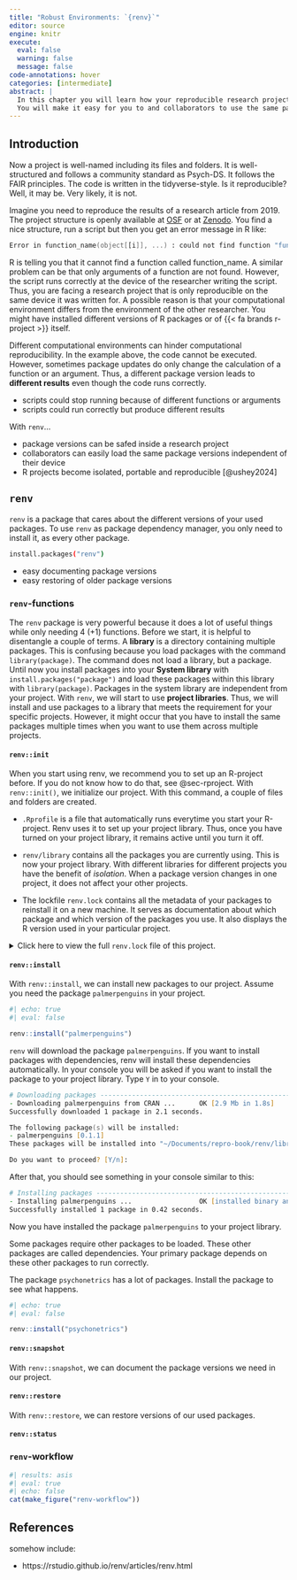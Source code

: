 ```yaml
---
title: "Robust Environments: `{renv}`"
editor: source
engine: knitr
execute:
  eval: false
  warning: false
  message: false
code-annotations: hover
categories: [intermediate]
abstract: |
  In this chapter you will learn how your reproducible research project becomes robust against different package versions.
  You will make it easy for you to and collaborators to use the same package versions in your joint project.
---
```


## Introduction

Now a project is well-named including its files and folders.
It is well-structured and follows a community standard as Psych-DS.
It follows the FAIR principles.
The code is written in the tidyverse-style.
Is it reproducible?
Well, it may be.
Very likely, it is not.

Imagine you need to reproduce the results of a research article from 2019.
The project structure is openly available at [OSF](https://osf.io/) or at [Zenodo](https://zenodo.org/).
You find a nice structure, run a script but then you get an error message in R like:

```zsh
Error in function_name(object[[i]], ...) : could not find function "function_name"
```

R is telling you that it cannot find a function called function_name.
A similar problem can be that only arguments of a function are not found.
However, the script runs correctly at the device of the researcher writing the script.
Thus, you are facing a research project that is only reproducible on the same device it was written for.
A possible reason is that your computational environment differs from the environment of the other researcher.
You might have installed different versions of R packages or of {{< fa brands r-project >}} itself.

::: {.callout-tip title="Computational environments" collapse="true"}

<!--# Introduction to computational environments if not done in a separate chapter -->

:::

Different computational environments can hinder computational reproducibility.
In the example above, the code cannot be executed.
However, sometimes package updates do only change the calculation of a function or an argument.
Thus, a different package version leads to **different results** even though the code runs correctly.

::: {.callout-important title="Problems of different computational environments"}

- scripts could stop running because of different functions or arguments
- scripts could run correctly but produce different results
:::

::: {.callout-tip title="How `renv` helps aligning computational environments"}

With `renv`...

- package versions can be safed inside a research project
- collaborators can easily load the same package versions independent of their device
- R projects become isolated, portable and reproducible [@ushey2024]
:::

<!--# What we will be able to do after this chapter -->

## `renv`

`renv` is a package that cares about the different versions of your used packages.
To use `renv` as package dependency manager, you only need to install it, as every other package.

```zsh
install.packages("renv")
```

::: {.callout-tip title="Benefits of `renv`"}
- easy documenting package versions
- easy restoring of older package versions
<!--# Is this callout-box redundant to the one above?-->
:::

### `renv`-functions

The `renv` package is very powerful because it does a lot of useful things while only needing 4 (+1) functions. 
Before we start, it is helpful to disentangle a couple of terms.
A **library** is a directory containing multiple packages.
This is confusing because you load packages with the command `library(package)`.
The command does not load a library, but a package.
Until now you install packages into your **System library** with `install.packages("package")` and load these packages within this library with `library(package)`.
Packages in the system library are independent from your project. 
With `renv`, we will start to use **project libraries**.
Thus, we will install and use packages to a library that meets the requirement for your specific projects.
However, it might occur that you have to install the same packages multiple times when you want to use them across multiple projects.

#### `renv::init`

When you start using renv, we recommend you to set up an R-project before.
If you do not know how to do that, see @sec-rproject.
With `renv::init()`, we initialize our project.
With this command, a couple of files and folders are created.

- `.Rprofile` is a file that automatically runs everytime you start your R-project.
Renv uses it to set up your project library.
Thus, once you have turned on your project library, it remains active until you turn it off.

- `renv/library` contains all the packages you are currently using.
This is now your project library.
With different libraries for different projects you have the benefit of *isolation*.
When a package version changes in one project, it does not affect your other projects.

- The lockfile `renv.lock` contains all the metadata of your packages to reinstall it on a new machine.
It serves as documentation about which package and which version of the packages you use.
It also displays the R version used in your particular project.

<details>
<summary>Click here to view the full `renv.lock` file of this project.</summary>
```json
#| file: renv.lock
#| code-line-numbers: true
```
</details>

#### `renv::install`

With `renv::install`, we can install new packages to our project.
Assume you need the package `palmerpenguins` in your project.

```r
#| echo: true
#| eval: false

renv::install("palmerpenguins")
```

`renv` will download the package `palmerpenguins`.
If you want to install packages with dependencies, renv will install these dependencies automatically.
In your console you will be asked if you want to install the package to your project library.
Type `Y` in to your console.

```zsh
# Downloading packages -------------------------------------------------------
- Downloading palmerpenguins from CRAN ...      OK [2.9 Mb in 1.8s]
Successfully downloaded 1 package in 2.1 seconds.

The following package(s) will be installed:
- palmerpenguins [0.1.1]
These packages will be installed into "~/Documents/repro-book/renv/library/macos/R-4.4/aarch64-apple-darwin20".

Do you want to proceed? [Y/n]: 
```

After that, you should see something in your console similar to this:

```zsh
# Installing packages --------------------------------------------------------
- Installing palmerpenguins ...                 OK [installed binary and cached in 0.34s]
Successfully installed 1 package in 0.42 seconds.
```

Now you have installed the package `palmerpenguins` to your project library.

::: {.callout-note title="What are dependencies?" collapse="true"}
Some packages require other packages to be loaded.
These other packages are called dependencies.
Your primary package depends on these other packages to run correctly.

The package `psychonetrics` has a lot of packages.
Install the package to see what happens.

```r
#| echo: true
#| eval: false

renv::install("psychonetrics")
```
:::

#### `renv::snapshot`

With `renv::snapshot`, we can document the package versions we need in our project.

#### `renv::restore`

With `renv::restore`, we can restore versions of our used packages.

#### `renv::status`

### `renv`-workflow

```r
#| results: asis
#| eval: true
#| echo: false
cat(make_figure("renv-workflow"))
```

<!--# Insert a figure of a renv-workflow -->

## References

somehow include:

- https://rstudio.github.io/renv/articles/renv.html

